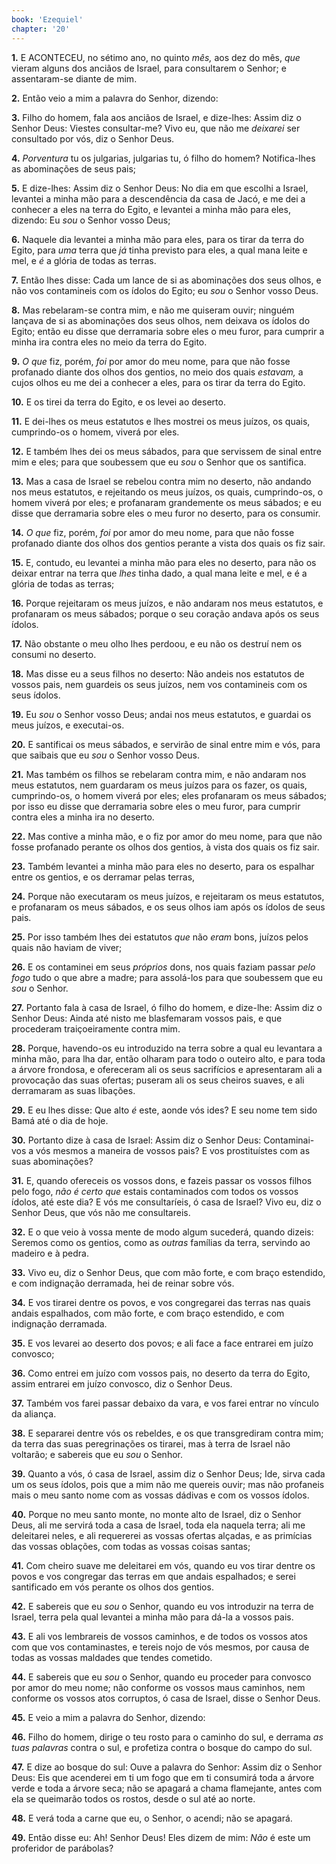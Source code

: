 ```yaml
---
book: 'Ezequiel'
chapter: '20'
---
```


**1.** E ACONTECEU, no sétimo ano, no quinto *mês,* aos dez do mês, *que* vieram alguns dos anciãos de Israel, para consultarem o Senhor; e assentaram-se diante de mim.

**2.** Então veio a mim a palavra do Senhor, dizendo:

**3.** Filho do homem, fala aos anciãos de Israel, e dize-lhes: Assim diz o Senhor Deus: Viestes consultar-me? Vivo eu, que não me *deixarei* ser consultado por vós, diz o Senhor Deus.

**4.** *Porventura* tu os julgarias, julgarias tu, ó filho do homem? Notifica-lhes as abominações de seus pais;

**5.** E dize-lhes: Assim diz o Senhor Deus: No dia em que escolhi a Israel, levantei a minha mão para a descendência da casa de Jacó, e me dei a conhecer a eles na terra do Egito, e levantei a minha mão para eles, dizendo: Eu *sou* o Senhor vosso Deus;

**6.** Naquele dia levantei a minha mão para eles, para os tirar da terra do Egito, para *uma* terra que *já* tinha previsto para eles, a qual mana leite e mel, e *é* a glória de todas as terras.

**7.** Então lhes disse: Cada um lance de si as abominações dos seus olhos, e não vos contamineis com os ídolos do Egito; eu *sou* o Senhor vosso Deus.

**8.** Mas rebelaram-se contra mim, e não me quiseram ouvir; ninguém lançava de si as abominações dos seus olhos, nem deixava os ídolos do Egito; então eu disse que derramaria sobre eles o meu furor, para cumprir a minha ira contra eles no meio da terra do Egito.

**9.** *O que* fiz, porém, *foi* por amor do meu nome, para que não fosse profanado diante dos olhos dos gentios, no meio dos quais *estavam,* a cujos olhos eu me dei a conhecer a eles, para os tirar da terra do Egito.

**10.** E os tirei da terra do Egito, e os levei ao deserto.

**11.** E dei-lhes os meus estatutos e lhes mostrei os meus juízos, os quais, cumprindo-os o homem, viverá por eles.

**12.** E também lhes dei os meus sábados, para que servissem de sinal entre mim e eles; para que soubessem que eu *sou* o Senhor que os santifica.

**13.** Mas a casa de Israel se rebelou contra mim no deserto, não andando nos meus estatutos, e rejeitando os meus juízos, os quais, cumprindo-os, o homem viverá por eles; e profanaram grandemente os meus sábados; e eu disse que derramaria sobre eles o meu furor no deserto, para os consumir.

**14.** *O que* fiz, porém, *foi* por amor do meu nome, para que não fosse profanado diante dos olhos dos gentios perante a vista dos quais os fiz sair.

**15.** E, contudo, eu levantei a minha mão para eles no deserto, para não os deixar entrar na terra que *lhes* tinha dado, a qual mana leite e mel, e é a glória de todas as terras;

**16.** Porque rejeitaram os meus juízos, e não andaram nos meus estatutos, e profanaram os meus sábados; porque o seu coração andava após os seus ídolos.

**17.** Não obstante o meu olho lhes perdoou, e eu não os destruí nem os consumi no deserto.

**18.** Mas disse eu a seus filhos no deserto: Não andeis nos estatutos de vossos pais, nem guardeis os seus juízos, nem vos contamineis com os seus ídolos.

**19.** Eu *sou* o Senhor vosso Deus; andai nos meus estatutos, e guardai os meus juízos, e executai-os.

**20.** E santificai os meus sábados, e servirão de sinal entre mim e vós, para que saibais que eu *sou* o Senhor vosso Deus.

**21.** Mas também os filhos se rebelaram contra mim, e não andaram nos meus estatutos, nem guardaram os meus juízos para os fazer, os quais, cumprindo-os, o homem viverá por eles; eles profanaram os meus sábados; por isso eu disse que derramaria sobre eles o meu furor, para cumprir contra eles a minha ira no deserto.

**22.** Mas contive a minha mão, e o fiz por amor do meu nome, para que não fosse profanado perante os olhos dos gentios, à vista dos quais os fiz sair.

**23.** Também levantei a minha mão para eles no deserto, para os espalhar entre os gentios, e os derramar pelas terras,

**24.** Porque não executaram os meus juízos, e rejeitaram os meus estatutos, e profanaram os meus sábados, e os seus olhos iam após os ídolos de seus pais.

**25.** Por isso também lhes dei estatutos *que* não *eram* bons, juízos pelos quais não haviam de viver;

**26.** E os contaminei em seus *próprios* dons, nos quais faziam passar *pelo fogo* tudo o que abre a madre; para assolá-los para que soubessem que eu *sou* o Senhor.

**27.** Portanto fala à casa de Israel, ó filho do homem, e dize-lhe: Assim diz o Senhor Deus: Ainda até nisto me blasfemaram vossos pais, e que procederam traiçoeiramente contra mim.

**28.** Porque, havendo-os eu introduzido na terra sobre a qual eu levantara a minha mão, para lha dar, então olharam para todo o outeiro alto, e para toda a árvore frondosa, e ofereceram ali os seus sacrifícios e apresentaram ali a provocação das suas ofertas; puseram ali os seus cheiros suaves, e ali derramaram as suas libações.

**29.** E eu lhes disse: Que alto *é* este, aonde vós ides? E seu nome tem sido Bamá até o dia de hoje.

**30.** Portanto dize à casa de Israel: Assim diz o Senhor Deus: Contaminai-vos a vós mesmos a maneira de vossos pais? E vos prostituístes com as suas abominações?

**31.** E, quando ofereceis os vossos dons, e fazeis passar os vossos filhos pelo fogo, *não é certo que* estais contaminados com todos os vossos ídolos, até este dia? E vós me consultaríeis, ó casa de Israel? Vivo eu, diz o Senhor Deus, que vós não me consultareis.

**32.** E o que veio à vossa mente de modo algum sucederá, quando dizeis: Seremos como os gentios, como as *outras* famílias da terra, servindo ao madeiro e à pedra.

**33.** Vivo eu, diz o Senhor Deus, que com mão forte, e com braço estendido, e com indignação derramada, hei de reinar sobre vós.

**34.** E vos tirarei dentre os povos, e vos congregarei das terras nas quais andais espalhados, com mão forte, e com braço estendido, e com indignação derramada.

**35.** E vos levarei ao deserto dos povos; e ali face a face entrarei em juízo convosco;

**36.** Como entrei em juízo com vossos pais, no deserto da terra do Egito, assim entrarei em juízo convosco, diz o Senhor Deus.

**37.** Também vos farei passar debaixo da vara, e vos farei entrar no vínculo da aliança.

**38.** E separarei dentre vós os rebeldes, e os que transgrediram contra mim; da terra das suas peregrinações os tirarei, mas à terra de Israel não voltarão; e sabereis que eu *sou* o Senhor.

**39.** Quanto a vós, ó casa de Israel, assim diz o Senhor Deus; Ide, sirva cada um os seus ídolos, pois que a mim não me quereis ouvir; mas não profaneis mais o meu santo nome com as vossas dádivas e com os vossos ídolos.

**40.** Porque no meu santo monte, no monte alto de Israel, diz o Senhor Deus, ali me servirá toda a casa de Israel, toda ela naquela terra; ali me deleitarei neles, e ali requererei as vossas ofertas alçadas, e as primícias das vossas oblações, com todas as vossas coisas santas;

**41.** Com cheiro suave me deleitarei em vós, quando eu vos tirar dentre os povos e vos congregar das terras em que andais espalhados; e serei santificado em vós perante os olhos dos gentios.

**42.** E sabereis que eu *sou* o Senhor, quando eu vos introduzir na terra de Israel, terra pela qual levantei a minha mão para dá-la a vossos pais.

**43.** E ali vos lembrareis de vossos caminhos, e de todos os vossos atos com que vos contaminastes, e tereis nojo de vós mesmos, por causa de todas as vossas maldades que tendes cometido.

**44.** E sabereis que eu *sou* o Senhor, quando eu proceder para convosco por amor do meu nome; não conforme os vossos maus caminhos, nem conforme os vossos atos corruptos, ó casa de Israel, disse o Senhor Deus.

**45.** E veio a mim a palavra do Senhor, dizendo:

**46.** Filho do homem, dirige o teu rosto para o caminho do sul, e derrama *as tuas palavras* contra o sul, e profetiza contra o bosque do campo do sul.

**47.** E dize ao bosque do sul: Ouve a palavra do Senhor: Assim diz o Senhor Deus: Eis que acenderei em ti um fogo que em ti consumirá toda a árvore verde e toda a árvore seca; não se apagará a chama flamejante, antes com ela se queimarão todos os rostos, desde o sul até ao norte.

**48.** E verá toda a carne que eu, o Senhor, o acendi; não se apagará.

**49.** Então disse eu: Ah! Senhor Deus! Eles dizem de mim: *Não* é este um proferidor de parábolas?